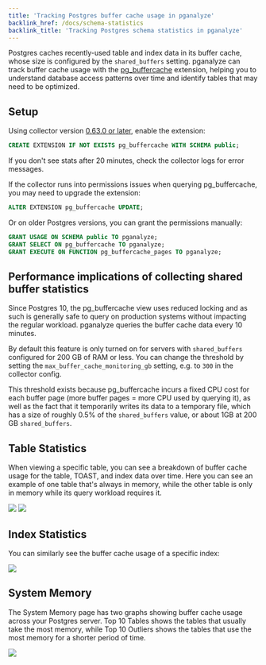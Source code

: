 ```yaml
---
title: 'Tracking Postgres buffer cache usage in pganalyze'
backlink_href: /docs/schema-statistics
backlink_title: 'Tracking Postgres schema statistics in pganalyze'
---
```


Postgres caches recently-used table and index data in its buffer cache, whose size is configured by the `shared_buffers` setting. pganalyze can track buffer cache usage with the [pg_buffercache](https://www.postgresql.org/docs/current/pgbuffercache.html) extension, helping you to understand database access patterns over time and identify tables that may need to be optimized.

## Setup

Using collector version [0.63.0 or later](/docs/collector/upgrading), enable the extension:

```sql
CREATE EXTENSION IF NOT EXISTS pg_buffercache WITH SCHEMA public;
```

If you don't see stats after 20 minutes, check the collector logs for error messages.

If the collector runs into permissions issues when querying pg_buffercache, you may need to upgrade the extension:

```sql
ALTER EXTENSION pg_buffercache UPDATE;
```

Or on older Postgres versions, you can grant the permissions manually:

```sql
GRANT USAGE ON SCHEMA public TO pganalyze;
GRANT SELECT ON pg_buffercache TO pganalyze;
GRANT EXECUTE ON FUNCTION pg_buffercache_pages TO pganalyze;
```

## Performance implications of collecting shared buffer statistics

Since Postgres 10, the pg_buffercache view uses reduced locking and as such is generally safe to query on production systems without impacting the regular workload. pganalyze queries the buffer cache data every 10 minutes.

By default this feature is only turned on for servers with `shared_buffers` configured for 200 GB of RAM or less. You can change the threshold by setting the `max_buffer_cache_monitoring_gb` setting, e.g. to `300` in the collector config.

This threshold exists because pg_buffercache incurs a fixed CPU cost for each buffer page (more buffer pages = more CPU used by querying it), as well as the fact that it temporarily writes its data to a temporary file, which has a size of roughly 0.5% of the `shared_buffers` value, or about 1GB at 200 GB `shared_buffers`.

## Table Statistics

When viewing a specific table, you can see a breakdown of buffer cache usage for the table, TOAST, and index data over time. Here you can see an example of one table that's always in memory, while the other table is only in memory while its query workload requires it.

![](buffer-cache-table-constant.png)
![](buffer-cache-table-variable.png)

## Index Statistics

You can similarly see the buffer cache usage of a specific index:

![](buffer-cache-index.png)

## System Memory

The System Memory page has two graphs showing buffer cache usage across your Postgres server. Top 10 Tables shows the tables that usually take the most memory, while Top 10 Outliers shows the tables that use the most memory for a shorter period of time.

![](buffer-cache-system.png)
